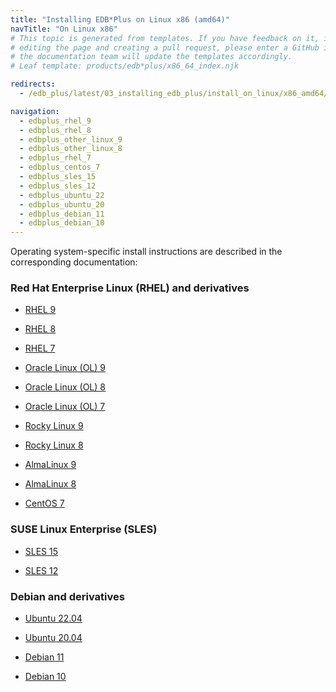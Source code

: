 ```yaml
---
title: "Installing EDB*Plus on Linux x86 (amd64)"
navTitle: "On Linux x86"
# This topic is generated from templates. If you have feedback on it, instead of
# editing the page and creating a pull request, please enter a GitHub issue and
# the documentation team will update the templates accordingly.
# Leaf template: products/edb*plus/x86_64_index.njk

redirects:
  - /edb_plus/latest/03_installing_edb_plus/install_on_linux/x86_amd64/

navigation:
  - edbplus_rhel_9
  - edbplus_rhel_8
  - edbplus_other_linux_9
  - edbplus_other_linux_8
  - edbplus_rhel_7
  - edbplus_centos_7
  - edbplus_sles_15
  - edbplus_sles_12
  - edbplus_ubuntu_22
  - edbplus_ubuntu_20
  - edbplus_debian_11
  - edbplus_debian_10
---
```


Operating system-specific install instructions are described in the corresponding documentation:

### Red Hat Enterprise Linux (RHEL) and derivatives

- [RHEL 9](edbplus_rhel_9)

- [RHEL 8](edbplus_rhel_8)

- [RHEL 7](edbplus_rhel_7)

- [Oracle Linux (OL) 9](edbplus_rhel_9)

- [Oracle Linux (OL) 8](edbplus_rhel_8)

- [Oracle Linux (OL) 7](edbplus_rhel_7)

- [Rocky Linux 9](edbplus_other_linux_9)

- [Rocky Linux 8](edbplus_other_linux_8)

- [AlmaLinux 9](edbplus_other_linux_9)

- [AlmaLinux 8](edbplus_other_linux_8)

- [CentOS 7](edbplus_centos_7)

### SUSE Linux Enterprise (SLES)

- [SLES 15](edbplus_sles_15)

- [SLES 12](edbplus_sles_12)

### Debian and derivatives

- [Ubuntu 22.04](edbplus_ubuntu_22)

- [Ubuntu 20.04](edbplus_ubuntu_20)

- [Debian 11](edbplus_debian_11)

- [Debian 10](edbplus_debian_10)
